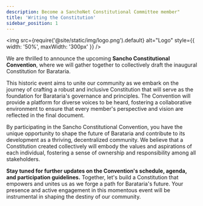 ```yaml
---
description: Become a SanchoNet Constitutional Committee member"
title: 'Writing the Constitution'
sidebar_position: 1
---
```

<img 
  src={require('@site/static/img/logo.png').default}
  alt="Logo"
  style={{ width: '50%', maxWidth: '300px' }}
/>

We are thrilled to announce the upcoming **Sancho Constitutional Convention**, where we will gather together to collectively draft the inaugural Constitution for Barataria.

This historic event aims to unite our community as we embark on the journey of crafting a robust and inclusive Constitution that will serve as the foundation for Barataria's governance and principles. 
The Convention will provide a platform for diverse voices to be heard, fostering a collaborative environment to ensure that every member's perspective and vision are reflected in the final document.

By participating in the Sancho Constitutional Convention, you have the unique opportunity to shape the future of Barataria and contribute to its development as a thriving, decentralized community. We believe that a 
Constitution created collectively will embody the values and aspirations of each individual, fostering a sense of ownership and responsibility among all stakeholders.

**Stay tuned for further updates on the Convention's schedule, agenda, and participation guidelines.** Together, let's build a Constitution that empowers and unites us as we forge
a path for Barataria's future. Your presence and active engagement in this momentous event will be instrumental in shaping the destiny of our community.
